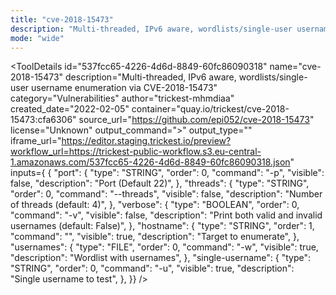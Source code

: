 ```yaml
---
title: "cve-2018-15473"
description: "Multi-threaded, IPv6 aware, wordlists/single-user username enumeration via CVE-2018-15473"
mode: "wide"
---
```



<ToolDetails
  id="537fcc65-4226-4d6d-8849-60fc86090318"
  name="cve-2018-15473"
  description="Multi-threaded, IPv6 aware, wordlists/single-user username enumeration via CVE-2018-15473"
  category="Vulnerabilities"
  author="trickest-mhmdiaa"
  created_date="2022-02-05"
  container="quay.io/trickest/cve-2018-15473:cfa6306"
  source_url="https://github.com/epi052/cve-2018-15473"
  license="Unknown"
  output_command=">"
  output_type=""
  iframe_url="https://editor.staging.trickest.io/preview?workflow_url=https://trickest-public-workflow.s3.eu-central-1.amazonaws.com/537fcc65-4226-4d6d-8849-60fc86090318.json"
  inputs={ {
  "port": {
    "type": "STRING",
    "order": 0,
    "command": "-p",
    "visible": false,
    "description": "Port (Default 22)",
  },
  "threads": {
    "type": "STRING",
    "order": 0,
    "command": "--threads",
    "visible": false,
    "description": "Number of threads (default: 4)",
  },
  "verbose": {
    "type": "BOOLEAN",
    "order": 0,
    "command": "-v",
    "visible": false,
    "description": "Print both valid and invalid usernames (default: False)",
  },
  "hostname": {
    "type": "STRING",
    "order": 1,
    "command": "",
    "visible": true,
    "description": "Target to enumerate",
  },
  "usernames": {
    "type": "FILE",
    "order": 0,
    "command": "-w",
    "visible": true,
    "description": "Wordlist with usernames",
  },
  "single-username": {
    "type": "STRING",
    "order": 0,
    "command": "-u",
    "visible": true,
    "description": "Single username to test",
  },
}}
/>
